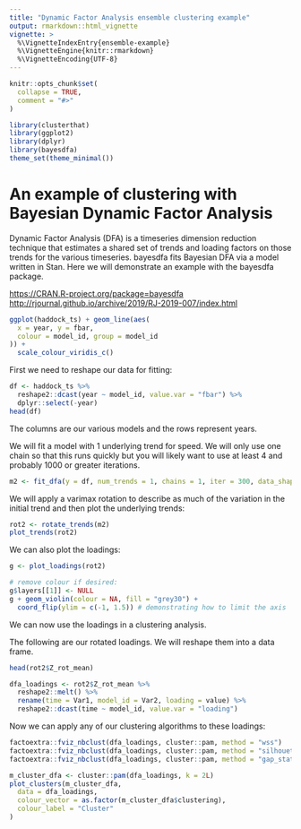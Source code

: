 ```yaml
---
title: "Dynamic Factor Analysis ensemble clustering example"
output: rmarkdown::html_vignette
vignette: >
  %\VignetteIndexEntry{ensemble-example}
  %\VignetteEngine{knitr::rmarkdown}
  %\VignetteEncoding{UTF-8}
---
```


```r
knitr::opts_chunk$set(
  collapse = TRUE,
  comment = "#>"
)
```

```r
library(clusterthat)
library(ggplot2)
library(dplyr)
library(bayesdfa)
theme_set(theme_minimal())
```

# An example of clustering with Bayesian Dynamic Factor Analysis

Dynamic Factor Analysis (DFA) is a timeseries dimension reduction technique that estimates a shared set of trends and loading factors on those trends for the various timeseries. bayesdfa fits Bayesian DFA via a model written in Stan. Here we will demonstrate an example with the bayesdfa package.

<https://CRAN.R-project.org/package=bayesdfa>
<http://rjournal.github.io/archive/2019/RJ-2019-007/index.html>

```r
ggplot(haddock_ts) + geom_line(aes(
  x = year, y = fbar,
  colour = model_id, group = model_id
)) +
  scale_colour_viridis_c()
```

First we need to reshape our data for fitting:

```r
df <- haddock_ts %>%
  reshape2::dcast(year ~ model_id, value.var = "fbar") %>%
  dplyr::select(-year)
head(df)
```

The columns are our various models and the rows represent years.

We will fit a model with 1 underlying trend for speed. We will only use one chain so that this runs quickly but you will likely want to use at least 4 and probably 1000 or greater iterations.

```r
m2 <- fit_dfa(y = df, num_trends = 1, chains = 1, iter = 300, data_shape = "long")
```

We will apply a varimax rotation to describe as much of the variation in the initial trend and then plot the underlying trends:

```r
rot2 <- rotate_trends(m2)
plot_trends(rot2)
```

We can also plot the loadings:

```r
g <- plot_loadings(rot2)

# remove colour if desired:
g$layers[[1]] <- NULL
g + geom_violin(colour = NA, fill = "grey30") +
  coord_flip(ylim = c(-1, 1.5)) # demonstrating how to limit the axis
```

We can now use the loadings in a clustering analysis.

The following are our rotated loadings. We will reshape them into a data frame.

```r
head(rot2$Z_rot_mean)

dfa_loadings <- rot2$Z_rot_mean %>%
  reshape2::melt() %>%
  rename(time = Var1, model_id = Var2, loading = value) %>%
  reshape2::dcast(time ~ model_id, value.var = "loading")
```

Now we can apply any of our clustering algorithms to these loadings:

```r
factoextra::fviz_nbclust(dfa_loadings, cluster::pam, method = "wss")
factoextra::fviz_nbclust(dfa_loadings, cluster::pam, method = "silhouette")
factoextra::fviz_nbclust(dfa_loadings, cluster::pam, method = "gap_stat")

m_cluster_dfa <- cluster::pam(dfa_loadings, k = 2L)
plot_clusters(m_cluster_dfa,
  data = dfa_loadings,
  colour_vector = as.factor(m_cluster_dfa$clustering),
  colour_label = "Cluster"
)
```
